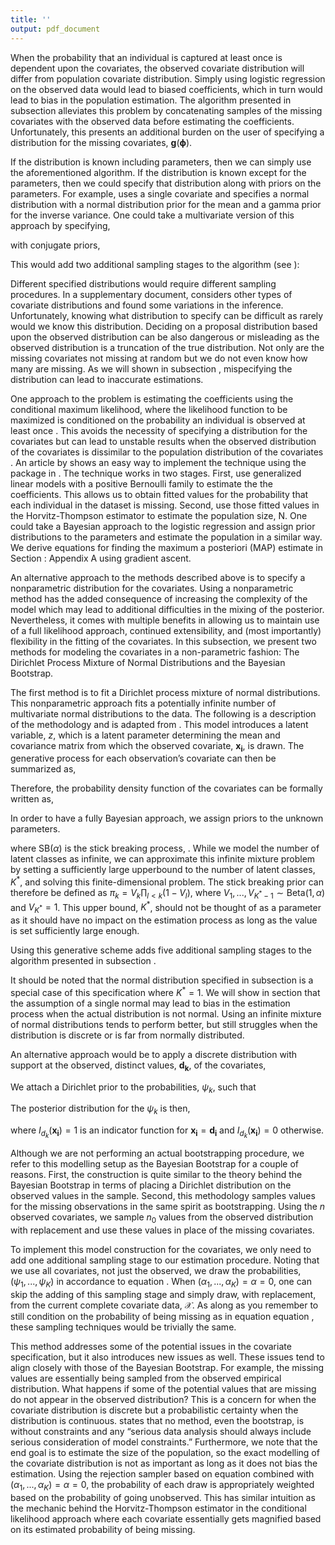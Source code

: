 ```yaml
---
title: ''
output: pdf_document
---
```


\subsection{Selecting a Distribution for the Covariates}
\label{Sec:selectcovariates}

When the probability that an individual is captured at least once is dependent upon the covariates, the observed covariate distribution will differ from population covariate distribution.  Simply using logistic regression on the observed data would lead to biased coefficients, which in turn would lead to bias in the population estimation.  The algorithm presented in subsection \ref{Sec:BLRCRmodel} alleviates this problem by concatenating samples of the missing covariates with the observed data before estimating the coefficients.  Unfortunately, this presents an additional burden on the user of specifying a distribution for the missing covariates, $\boldsymbol{g}(\boldsymbol{\phi})$. 

\subsubsection{Specifying a Distribution for the Covariates}
\label{sec:normaldistributioncovariate}

If the distribution is known including parameters, then we can simply use the aforementioned algorithm. If the distribution is known except for the parameters, then we could specify that distribution along with priors on the parameters. For example, \cite{royle_analysis_2009} uses a single covariate and specifies a normal distribution with a normal distribution prior for the mean and a gamma prior for the inverse variance. One could take a multivariate version of this approach by specifying,

\begin{align} 
\label{eqn:normalcovariatedistribution}
\boldsymbol{x_{i}} & \stackrel{iid}{\sim} \text{MVNormal}(\boldsymbol{\mu},\boldsymbol{\Sigma}),
\end{align}

with conjugate priors,

\begin{align}
\boldsymbol{\Sigma} \sim & \text{InvWishart}(\nu_{0},\boldsymbol{\Lambda_{0}^{-1}}) \\
\boldsymbol{\mu}|\boldsymbol{\Sigma} \sim & \text{ MVNormal}(\boldsymbol{\mu_{0}},\boldsymbol{\Sigma}/\kappa_{0})
\end{align}

This would add two additional sampling stages to the algorithm (see \cite{gelman_bayesian_2014}):

\begin{list}{}{}
\item[1)] Sample $\boldsymbol{\Sigma}$.  Define the sufficient statistics, $\boldsymbol{\bar{x}}=\frac{1}{N}\sum_{i=1}^{N}\boldsymbol{x_{i}}$ and $\boldsymbol{S} = \sum_{i=1}^{N}(\boldsymbol{x_{i}}-\boldsymbol{\bar{x}})(\boldsymbol{x_{i}}-\boldsymbol{\bar{x}})^T$.  Then,

\begin{equation}
\boldsymbol{\Sigma} \sim \text{InvWishart}(\nu_{N},\boldsymbol{\Lambda_{N}^{-1}}),
\end{equation}

where $\nu_{N} = \nu_{0}+N$ and $\boldsymbol{\Lambda_{N}}=\boldsymbol{\Lambda_{0}}+\boldsymbol{S}+\frac{\kappa_{0}N}{\kappa_{0}+N}(\boldsymbol{\bar{x}}-\boldsymbol{\mu_{0}})(\boldsymbol{\bar{x}}-\boldsymbol{\mu_{0}})^T$.

\item[2)] Sample $\boldsymbol{\mu_k|\Sigma_k}$ for $k=1,...,K^*$.  Using the same defined terms in the previous step,

\begin{equation}
\boldsymbol{\mu}|\boldsymbol{\Sigma} \sim \text{MVNormal}(\boldsymbol{\mu_{N}},\boldsymbol{\Sigma}/\kappa_{N} ),
\end{equation}

where $\boldsymbol{\mu_{N}}=\frac{\kappa_{0}}{\kappa_{0}+N}\boldsymbol{\mu_{0}} + \frac{N}{\kappa_{0}+N}\boldsymbol{\bar{x}} $ and $\kappa_{N}=\kappa_{0}+N$.
\end{list}

Different specified distributions would require different sampling procedures. In a supplementary document, \cite{royle_analysis_2009} considers other types of covariate distributions and found some variations in the inference. Unfortunately, knowing what distribution to specify can be difficult as rarely would we know this distribution.  Deciding on a proposal distribution based upon the observed distribution can be also dangerous or misleading as the observed distribution is a truncation of the true distribution. Not only are the missing covariates not missing at random but we do not even know how many are missing.  As we will shown in subsection \ref{Sec:simscovdists}, mispecifying the distribution can lead to inaccurate estimations.


\subsubsection{Conditional Likelihood}

One approach to the problem is estimating the coefficients using the conditional maximum likelihood, where the likelihood function to be maximized is conditioned on the probability an individual is observed at least once \citep{alho_logistic_1990,huggins_statistical_1989}. This avoids the necessity of specifying a distribution for the covariates but can lead to unstable results when the observed distribution of the covariates is dissimilar to the population distribution of the covariates \citep{tilling_capture-recapture_1999}.  An article by \cite{yee_vgam_2015} shows an easy way to implement the technique using the \texttt{VGAM} package in \texttt{R}.  The technique works in two stages.  First, use generalized linear models with a positive Bernoulli family to estimate the the coefficients.  This allows us to obtain fitted values for the probability that each individual in the dataset is missing.  Second, use those fitted values in the Horvitz-Thompson estimator \citep{horvitz_generalization_1952} to estimate the population size, N.  One could take a Bayesian approach to the logistic regression and assign prior distributions to the parameters and estimate the population in a similar way.  We derive equations for finding the maximum a posteriori (MAP) estimate in  Section \ref{Sec:conditionalmaximumlike}: Appendix A using gradient ascent. 

\subsubsection{Nonparametric Distributions}

An alternative approach to the methods described above is to specify a nonparametric distribution for the covariates. Using a nonparametric method has the added consequence of increasing the complexity of the model which may lead to additional difficulties in the mixing of the posterior.  Nevertheless, it comes with multiple benefits in allowing us to maintain use of a full likelihood approach, continued extensibility, and (most importantly) flexibility in the fitting of the covariates. In this subsection, we present two methods for modeling the covariates in a non-parametric fashion: The Dirichlet Process Mixture of Normal Distributions and the Bayesian Bootstrap.  

\paragraph{Dirichlet Process Mixture of Normal Distributions}\hspace{5px} \newline

The first method is to fit a Dirichlet process mixture of normal distributions.  This nonparametric approach fits a potentially infinite number of multivariate normal distributions to the data.  The following is a description of the methodology and is adapted from \cite{gelman_bayesian_2014}.  This model introduces a latent variable, $z$, which is a latent parameter determining the mean and covariance matrix from which the observed covariate, $\boldsymbol{x_i}$, is drawn. The generative process for each observation's covariate can then be summarized as,

\begin{align}
\boldsymbol{x_i}|z_i \stackrel{ind}{\sim} & \text{ MVNormal}(\boldsymbol{\mu_k},\boldsymbol{\Sigma_k}) \hspace{5px} \text{for } i=1,...,N\\
z_i \stackrel{iid}{\sim} & \text{ Discrete}(\{1,2,...\},(\pi_1,\pi_2,...)) \hspace{5px} \text{for } i=1,...,N.
\end{align}

Therefore, the probability density function of the covariates can be formally written as,

\begin{equation}
g(\boldsymbol{x}|\boldsymbol{\mu},\boldsymbol{\Sigma}) = \prod_{i=1}^N \prod_{k=1}^\infty \pi_k \text{ MVNormal}(\boldsymbol{x_i}|\boldsymbol{\mu_k},\boldsymbol{\Sigma_k}).
\end{equation}

In order to have a fully Bayesian approach, we assign priors to the unknown parameters.

\begin{align}
\boldsymbol{\Sigma_k} \sim & \text{InvWishart}(\nu_{0},\boldsymbol{\Lambda_{0}^{-1}}) \\
\boldsymbol{\mu_k}|\boldsymbol{\Sigma_k} \sim & \text{ MVNormal}(\boldsymbol{\mu_{0}},\boldsymbol{\Sigma_k}/\kappa_{0}) \\
(\pi_1,\pi_2,...) \sim & SB(\alpha) \\
\alpha \sim & \text{ Gamma}(a_{\alpha},b_{\beta}),
\end{align}

where SB($\alpha$) is the stick breaking process, \citep{ishwaran_gibbs_2001}. While we model the number of latent classes as infinite, we can approximate this infinite mixture problem by setting a sufficiently large upperbound to the number of latent classes, $K^*$, and solving this finite-dimensional problem. The stick breaking prior can therefore be defined as $\pi_k = V_k \prod_{l<k}(1-V_l)$, where $V_1, ..., V_{K^*-1} \sim \text{Beta}(1,\alpha)$ and $V_{K^*}=1$. This upper bound, $K^*$, should not be thought of as a parameter as it should have no impact on the estimation process as long as the value is set sufficiently large enough.  

Using this generative scheme adds five additional sampling stages to the algorithm presented in subsection \ref{Sec:BLRCRmodel}.

\begin{list}{}{}

\item[1)] Sample $z_i$ for $i=1,...,N$. The latent class label takes integer values from $1,...,K^*$.  To compute the probability of each latent class label for each $i$,

\begin{equation}
P(z_i=k) = \frac{\pi_k \text{ MVNormal}(\boldsymbol{x_i}|\boldsymbol{\mu_k},\boldsymbol{\Sigma_k})}{\sum_{l=1}^{K^*}\pi_l \text{ MVNormal}(\boldsymbol{x_i}|\boldsymbol{\mu_l},\boldsymbol{\Sigma_l})}.
\end{equation}

\item[2)] Sample $\boldsymbol{\Sigma_k}$ for $k=1,...,K^*$. Define $N_k=\sum_{i=1}1_{z_i=k}$ which is a count of the number of individuals in the population belonging to latent class, $k$.  Also, define the sufficient statistics, $\boldsymbol{\bar{x}_k}=\frac{1}{N_k}\sum_{i=1}^{N_k}\boldsymbol{x_{ik}}$ and $\boldsymbol{S_k} = \sum_{i=1}^{N_k}(\boldsymbol{x_{ik}}-\boldsymbol{\bar{x}_k})(\boldsymbol{x_{ik}}-\boldsymbol{\bar{x}_k})^T$.  Then,

\begin{equation}
\boldsymbol{\Sigma_k} \sim \text{InvWishart}(\nu_{N_k},\boldsymbol{\Lambda_{N_k}^{-1}}),
\end{equation}

where $\nu_{N_k} = \nu_{0}+N_k$ and $\boldsymbol{\Lambda_{N_k}}=\boldsymbol{\Lambda_{0}}+\boldsymbol{S_k}+\frac{\kappa_{0}N_k}{\kappa_{0}+N_k}(\boldsymbol{\bar{x}_k}-\boldsymbol{\mu_{0}})(\boldsymbol{\bar{x}_k}-\boldsymbol{\mu_{0}})^T$.

\item[3)] Sample $\boldsymbol{\mu_k|\Sigma_k}$ for $k=1,...,K^*$.  Using the same defined terms in the previous step,

\begin{equation}
\boldsymbol{\mu_k}|\boldsymbol{\Sigma_k} \sim \text{MVNormal}(\boldsymbol{\mu_{N_k}},\boldsymbol{\Sigma_k}/\kappa_{N_k} ),
\end{equation}

where $\boldsymbol{\mu_{N_k}}=\frac{\kappa_{0}}{\kappa_{0}+N_k}\boldsymbol{\mu_{0}} + \frac{N_k}{\kappa_{0}+N_k}\boldsymbol{\bar{x}_k} $ and $\kappa_{N_k}=\kappa_{0}+N_k$.

\item[4)] Sample $(\pi_1,\pi_2,...,\pi_{K^*})$ for $k=1,...,K^*$.  Begin by drawing a sample from each of the stochastic components,

\begin{equation}
 V_k \sim \text{ Beta}\left(1+N_k, \alpha+\sum_{l=k+1}^K N_l\right) \hspace{5px} \text{for } k=1,...,K^*-1.
\end{equation}

Set $V_{K*}=1$.  Then, $\pi_k = V_k\prod_{l<k}(1-V_l)$ for all $k=1,...,K^*$.

\item[5)] Sample $\alpha$.

\begin{equation}
  \alpha \sim \text{ Gamma}\left(a_\alpha + K^* -1, b_\alpha - \ln(\pi_{K^*}) \right).
\end{equation}

\end{list}

It should be noted that the normal distribution specified in subsection \ref{sec:normaldistributioncovariate} is a special case of this specification where $K^*=1$. We will show in section \ref{Sec:simscovdists} that the assumption of a single normal may lead to bias in the estimation process when the actual distribution is not normal. Using an infinite mixture of normal distributions tends to perform better, but still struggles when the distribution is discrete or is far from normally distributed.

\paragraph{The Bayesian Bootstrap} \hspace{5px} \newline

\vspace{-10px}

An alternative approach would be to apply a discrete distribution with support at the observed, distinct values, $\boldsymbol{d_k}$, of the covariates,

\begin{equation}
P(\boldsymbol{x_i}=\boldsymbol{d_k}) = \psi_k, \hspace{10px} \sum_{i=1}^K \psi_k = 1.
\end{equation}

We attach a Dirichlet prior to the probabilities, $\psi_k$, such that

\begin{equation}
(\psi_1, ..., \psi_K) \sim Dirichlet(\alpha_1,...,\alpha_K)
\end{equation}

The posterior distribution for the $\psi_k$ is then,

\begin{equation}
\label{eqn:bayesbootstrapposterior}
(\psi_1, ..., \psi_K|\mathcal{X}) \sim Dirichlet(\alpha_1+\sum_{i=1}^N I_{d_1}(\boldsymbol{x_i}),...,\alpha_K+\sum_{i=1}^N I_{d_K}(\boldsymbol{x_i}))
\end{equation}

where $I_{d_k}(\boldsymbol{x_i})=1$ is an indicator function for $\boldsymbol{x_i} = \boldsymbol{d_i}$ and $I_{d_k}(\boldsymbol{x_i})=0$ otherwise.

Although we are not performing an actual bootstrapping procedure, we refer to this modelling setup as the Bayesian Bootstrap \citep{rubin_bayesian_1981} for a couple of reasons. First, the construction is quite similar to the theory behind the Bayesian Bootstrap in terms of placing a Dirichlet distribution on the observed values in the sample.  Second, this methodology samples values for the missing observations in the same spirit as bootstrapping. Using the $n$ observed covariates, we sample $n_0$ values from the observed distribution with replacement and use these values in place of the missing covariates.

To implement this model construction for the covariates, we only need to add one additional sampling stage to our estimation procedure. Noting that we use all covariates, not just the observed, we draw the probabilities, ($\psi_1, ..., \psi_K$) in accordance to equation \ref{eqn:bayesbootstrapposterior}. When $(\alpha_1, ..., \alpha_K) = \alpha = 0$, one can skip the adding of this sampling stage and simply draw, with replacement, from the current complete covariate data, $\mathcal{X}$. As along as you remember to still condition on the probability of being missing as in equation equation \ref{eqn:conditionalXmis}, these sampling techniques would be trivially the same.

This method addresses some of the potential issues in the covariate specification, but it also introduces new issues as well. These issues tend to align closely with those of the Bayesian Bootstrap. For example, the missing values are essentially being sampled from the observed empirical distribution. What happens if some of the potential values that are missing do not appear in the observed distribution? This is a concern for when the covariate distribution is discrete but a probabilistic certainty when the distribution is continuous. \cite{rubin_bayesian_1981} states that no method, even the bootstrap, is without constraints and any "serious data analysis should always include serious consideration of model constraints." Furthermore, we note that the end goal is to estimate the size of the population, so the exact modelling of the covariate distribution is not as important as long as it does not bias the estimation. Using the rejection sampler based on equation \ref{eqn:conditionalXmis} combined with $(\alpha_1, ..., \alpha_K) = \alpha = 0$, the probability of each draw is appropriately weighted based on the probability of going unobserved. This has similar intuition as the mechanic behind the Horvitz-Thompson estimator in the conditional likelihood approach where each covariate essentially gets magnified based on its estimated probability of being missing. 


